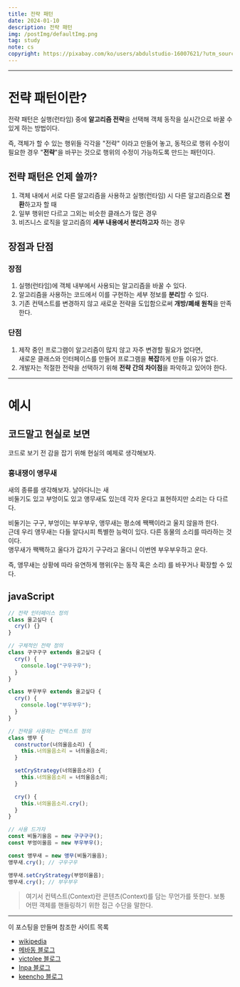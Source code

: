 ```yaml
---
title: 전략 패턴
date: 2024-01-10
description: 전략 패턴
img: /postImg/defaultImg.png
tag: study
note: cs
copyright: https://pixabay.com/ko/users/abdulstudio-16007621/?utm_source=link-attribution&utm_medium=referral&utm_campaign=image&utm_content=5048215
---
```


---

# 전략 패턴이란?

전략 패턴은 실행(런타임) 중에 **알고리즘 전략**을 선택해 객체 동작을 실시간으로 바꿀 수 있게 하는 방법이다.

즉, 객체가 할 수 있는 행위들 각각을 "전략" 이라고 만들어 놓고, 동적으로 행위 수정이 필요한 경우 "**전략**"을 바꾸는 것으로
행위의 수정이 가능하도록 만드는 패턴이다.

## 전략 패턴은 언제 쓸까?

1. 객체 내에서 서로 다른 알고리즘을 사용하고 실행(런타임) 시 다른 알고리즘으로 **전환**하고자 할 때
2. 일부 행위만 다르고 그외는 비슷한 클래스가 많은 경우
3. 비즈니스 로직을 알고리즘의 **세부 내용에서 분리하고자** 하는 경우

## 장점과 단점

### 장점

1. 실행(런타임)에 객체 내부에서 사용되는 알고리즘을 바꿀 수 있다.
2. 알고리즘을 사용하는 코드에서 이를 구현하는 세부 정보를 **분리**할 수 있다.
3. 기존 컨텍스트를 변경하지 않고 새로운 전략을 도입함으로써 **개방/폐쇄 원칙**을 만족한다.

### 단점

1. 제작 중인 프로그램이 알고리즘이 많지 않고 자주 변경할 필요가 없다면, <br/>
   새로운 클래스와 인터페이스를 만들어 프로그램을 **복잡**하게 만들 이유가 없다.
2. 개발자는 적절한 전략을 선택하기 위해 **전략 간의 차이점**을 파악하고 있어야 한다.

---

# 예시

## 코드말고 현실로 보면

코드로 보기 전 감을 잡기 위해 현실의 예제로 생각해보자.

### 흉내쟁이 앵무새

새의 종류를 생각해보자. 날아다니는 새<br/>
비둘기도 있고 부엉이도 있고 앵무새도 있는데 각자 운다고 표현하지만 소리는 다 다르다.

비둘기는 구구, 부엉이는 부우부우, 앵무새는 평소에 짹짹이라고 울지 않을까 한다.<br/>
근데 우리 앵무새는 다들 알다시피 특별한 능력이 있다. 다른 동물의 소리를 따라하는 것이다.<br/>
앵무새가 짹짹하고 울다가 갑자기 구구라고 울더니 이번엔 부우부우하고 운다.

즉, 앵무새는 상황에 따라 유연하게 행위(우는 동작 혹은 소리) 를 바꾸거나 확장할 수 있다.

## javaScript

```javascript
// 전략 인터페이스 정의
class 울고싶다 {
  cry() {}
}

// 구체적인 전략 정의
class 구구구구 extends 울고싶다 {
  cry() {
    console.log("구우구우");
  }
}

class 부우부우 extends 울고싶다 {
  cry() {
    console.log("부우부우");
  }
}

// 전략을 사용하는 컨텍스트 정의
class 앵무 {
  constructor(너의울음소리) {
    this.너의울음소리 = 너의울음소리;
  }

  setCryStrategy(너의울음소리) {
    this.너의울음소리 = 너의울음소리;
  }

  cry() {
    this.너의울음소리.cry();
  }
}

// 사용 드가자
const 비둘기울음 = new 구구구구();
const 부엉이울음 = new 부우부우();

const 앵무새 = new 앵무(비둘기울음);
앵무새.cry(); // 구우구우

앵무새.setCryStrategy(부엉이울음);
앵무새.cry(); // 부우부우
```

> 여기서 컨텍스트(Context)란 콘텐츠(Context)를 담는 무언가를 뜻한다.
> 보통 어떤 객체를 핸들링하기 위한 접근 수단을 말한다.

---

이 포스팅을 만들며 참조한 사이트 목록

- [wikipedia][wikipedia]
- [메바동 블로그][메바동 블로그]
- [victolee 블로그][victolee 블로그]
- [Inpa 블로그][Inpa 블로그]
- [keencho 블로그][keencho 블로그]

[wikipedia]: https://ko.wikipedia.org/wiki/%EC%A0%84%EB%9E%B5_%ED%8C%A8%ED%84%B4
[메바동 블로그]: https://mebadong.tistory.com/170
[victolee 블로그]: https://victorydntmd.tistory.com/292
[Inpa 블로그]: https://inpa.tistory.com/entry/GOF-%F0%9F%92%A0-%EC%A0%84%EB%9E%B5Strategy-%ED%8C%A8%ED%84%B4-%EC%A0%9C%EB%8C%80%EB%A1%9C-%EB%B0%B0%EC%9B%8C%EB%B3%B4%EC%9E%90
[keencho 블로그]: https://keencho.github.io/posts/strategy-pattern/
